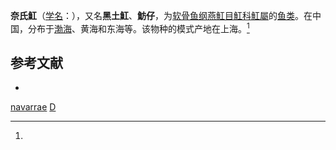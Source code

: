 {{Speciesbox
| name = 奈氏魟
| status = 
| status_system = 
| image = 
| genus = Dasyatis
| species = navarrae
| authority = (Steindachner, 1892)<ref name='id5277'>{{cite web| url =http://www.bioinfo.cn/db05/BjdwSpecies.php?action=view&id=5277| title =奈氏魟| work =《中国动物物种编目数据库》| publisher =中国科学院微生物研究所| author =中国科学院动物研究所| accessdate =2009-04-11| deadurl =yes| archiveurl =https://web.archive.org/web/20160305062233/http://www.bioinfo.cn/db05/BjdwSpecies.php?action=view&id=5277| archivedate =2016-03-05}}</ref>
}}

'''奈氏魟'''（[[学名|学名]]：{{lang|la|''Dasyatis navarrae''}}），又名'''黑土魟'''、'''魴仔'''，为[[软骨鱼纲|软骨鱼纲]][[燕魟目|燕魟目]][[魟科|魟科]][[魟屬|魟屬]]的[[鱼类|鱼类]]。在中国，分布于[[渤海|渤海]]、黄海和东海等。该物种的模式产地在上海。<ref name='id5277'/>

==参考文献==
{{reflist}}
* {{TaiBNET| zh=黑土魟 | id=383147 | binomial=Dasyatis navarrae | authority=steindachner, 1892 | var= | accessdate=2013-01-24}}
{{Wikispecies|Dasyatis navarrae}}
{{Taxonbar|from=Q138562}}

[[Category:魟屬|navarrae]]
[[Category:1892年描述的魚類|D]]


{{鱼类小作品}}